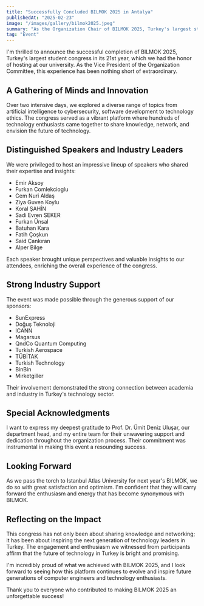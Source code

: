 ```yaml
---
title: "Successfully Concluded BILMOK 2025 in Antalya"
publishedAt: "2025-02-23"
image: "/images/gallery/bilmok2025.jpeg"
summary: "As the Organization Chair of BILMOK 2025, Turkey's largest student congress, I'm proud to share our remarkable success in bringing together hundreds of technology enthusiasts and industry leaders."
tag: "Event"
---
```


I'm thrilled to announce the successful completion of BILMOK 2025, Turkey's largest student congress in its 21st year, which we had the honor of hosting at our university. As the Vice President of the Organization Committee, this experience has been nothing short of extraordinary.

## A Gathering of Minds and Innovation

Over two intensive days, we explored a diverse range of topics from artificial intelligence to cybersecurity, software development to technology ethics. The congress served as a vibrant platform where hundreds of technology enthusiasts came together to share knowledge, network, and envision the future of technology.

## Distinguished Speakers and Industry Leaders

We were privileged to host an impressive lineup of speakers who shared their expertise and insights:
- Emir Aksoy
- Furkan Comlekcioglu
- Cem Nuri Aldaş
- Ziya Guven Koylu
- Koral ŞAHİN
- Sadi Evren SEKER
- Furkan Ünsal
- Batuhan Kara
- Fatih Çoşkun
- Said Çankıran
- Alper Bilge

Each speaker brought unique perspectives and valuable insights to our attendees, enriching the overall experience of the congress.

## Strong Industry Support

The event was made possible through the generous support of our sponsors:
- SunExpress
- Doğuş Teknoloji
- ICANN
- Magarsus
- QndCo Quantum Computing
- Turkish Aerospace
- TÜBİTAK
- Turkish Technology
- BinBin
- Mirketgiller

Their involvement demonstrated the strong connection between academia and industry in Turkey's technology sector.

## Special Acknowledgments

I want to express my deepest gratitude to Prof. Dr. Ümit Deniz Uluşar, our department head, and my entire team for their unwavering support and dedication throughout the organization process. Their commitment was instrumental in making this event a resounding success.

## Looking Forward

As we pass the torch to Istanbul Atlas University for next year's BILMOK, we do so with great satisfaction and optimism. I'm confident that they will carry forward the enthusiasm and energy that has become synonymous with BILMOK.

## Reflecting on the Impact

This congress has not only been about sharing knowledge and networking; it has been about inspiring the next generation of technology leaders in Turkey. The engagement and enthusiasm we witnessed from participants affirm that the future of technology in Turkey is bright and promising.

I'm incredibly proud of what we achieved with BILMOK 2025, and I look forward to seeing how this platform continues to evolve and inspire future generations of computer engineers and technology enthusiasts.

Thank you to everyone who contributed to making BILMOK 2025 an unforgettable success!
